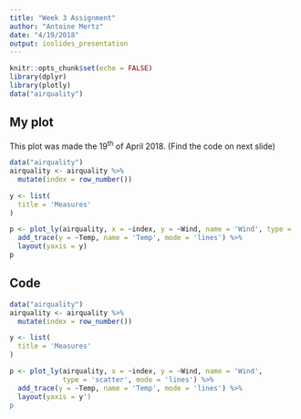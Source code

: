 ```yaml
---
title: "Week 3 Assignment"
author: "Antoine Mertz"
date: "4/19/2018"
output: ioslides_presentation
---
```


```r
knitr::opts_chunk$set(echo = FALSE)
library(dplyr)
library(plotly)
data("airquality")
```

## My plot

This plot was made the 19<sup>th</sup> of April 2018. (Find the code on next slide)

```r
data("airquality")
airquality <- airquality %>%
  mutate(index = row_number())

y <- list(
  title = 'Measures'
)

p <- plot_ly(airquality, x = ~index, y = ~Wind, name = 'Wind', type = 'scatter', mode = 'lines') %>%
  add_trace(y = ~Temp, name = 'Temp', mode = 'lines') %>%
  layout(yaxis = y)
p
```

## Code

```r
data("airquality")
airquality <- airquality %>%
  mutate(index = row_number())

y <- list(
  title = 'Measures'
)

p <- plot_ly(airquality, x = ~index, y = ~Wind, name = 'Wind',
             type = 'scatter', mode = 'lines') %>%
  add_trace(y = ~Temp, name = 'Temp', mode = 'lines') %>%
  layout(yaxis = y')
p
```